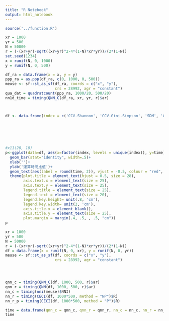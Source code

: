 ```yaml
---
title: "R Notebook"
output: html_notebook
---
```

```r
source('../function.R')
```

```r
xr = 1000
yr = 500
N = 50000
r = (-(xr+yr)-sqrt((xr+yr)^2-4*(1-N)*xr*yr))/(2*(1-N))
set.seed(1234)
x = runif(N, 0, 1000)
y = runif(N, 0, 500)

df_ra = data.frame(x = x, y = y)
ppp_ra = as.ppp(df_ra, c(0, 1000, 0, 500))
meuse <- sf::st_as_sf(df_ra, coords = c("x", "y"),  
                      crs = 28992, agr = "constant")
qua_dat = quadratcount(ppp_ra, 1000/20, 500/20)
nn1d_time = timing(QNN_C(df_ra, xr, yr, r)$ar)



df <- data.frame(index = c('CCV-Shannon', 'CCV-Gini-Simpson', 'SDM', 'CD', 'Morisita'), time = c(timing(ccv(xr, yr, df_ra, 'shannon'))/nn1d_time,
                                                                                                 timing(ccv(xr, yr, df_ra, 'gini-simpson'))/nn1d_time,
                                                                                                 timing(fit(qua_dat)$par)/nn1d_time,
                                                                                                 timing(DC(qua_dat)$dc)/nn1d_time,
                                                                                                 timing(dispindmorisita(qua_dat)$imor)/nn1d_time))


#x11(20, 10)
p<-ggplot(data=df, aes(x=factor(index, levels = unique(index)), y=time)) +
  geom_bar(stat="identity", width=.5)+
  xlab('')+
  ylab('運算時間比值')+
  geom_text(aes(label = round(time, 2)), vjust = -0.5, colour = "red", size=9)+
  theme(plot.title = element_text(hjust = 0.5, size = 28), 
        axis.text.x = element_text(size = 25), 
        axis.text.y = element_text(size = 25), 
        legend.title = element_text(size = 25), 
        legend.text = element_text(size = 20), 
        legend.key.height= unit(.8, 'cm'),
        legend.key.width= unit(2, 'cm'),
        axis.title.x = element_blank(),
        axis.title.y = element_text(size = 25),
        plot.margin = margin(.4, .5, , .5, "cm"))
p
```

```r

xr = 1000
yr = 500
N = 50000
r = (-(xr+yr)-sqrt((xr+yr)^2-4*(1-N)*xr*yr))/(2*(1-N))
df = data.frame(x = runif(N, 0, xr), y = runif(N, 0, yr))
meuse <- sf::st_as_sf(df, coords = c("x", "y"),  
                      crs = 28992, agr = "constant")




qnn_c = timing(QNN_C(df, 1000, 500, r)$ar)
qnn_r = timing(QNN(df, 1000, 500, r)$ar)
nn_c = timing(nni(meuse)$NNI)
nn_r = timing(CECI(df, 1000*500, method = "NP")$R)
nn_r_p = timing(CECI(df, 1000*500, method = "P")$R)

time = data.frame(qnn_c = qnn_c, qnn_r = qnn_r, nn_c = nn_c, nn_r = nn_r, nn_r_p = nn_r_p)
time
```











